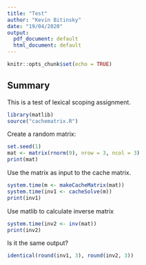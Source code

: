```yaml
---
title: "Test"
author: "Kevin Bitinsky"
date: "19/04/2020"
output:
  pdf_document: default
  html_document: default
---
```


```r
knitr::opts_chunk$set(echo = TRUE)
```

## Summary
This is a test of lexical scoping assignment.

```r
library(matlib)
source("cachematrix.R")
```

Create a random matrix:
```r
set.seed(1)
mat <- matrix(rnorm(9), nrow = 3, ncol = 3)
print(mat)
```

Use the matrix as input to the cache matrix. 
```r
system.time(m <- makeCacheMatrix(mat))
system.time(inv1 <- cacheSolve(m))
print(inv1)
```

Use matlib to calculate inverse matrix
```r
system.time(inv2 <- inv(mat))
print(inv2)
```

Is it the same output?
``` r
identical(round(inv1, 3), round(inv2, 3))
```


